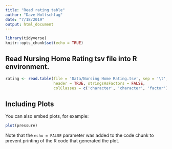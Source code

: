 ```yaml
---
title: "Read rating table"
author: "Dave Holtschlag"
date: "7/18/2019"
output: html_document
---
```


```r
library(tidyverse)
knitr::opts_chunk$set(echo = TRUE)
```

## Read Nursing Home Rating tsv file into R environment.


```r

rating <- read.table(file = 'Data/Nursing Home Rating.tsv', sep = '\t', 
                     header = TRUE, stringsAsFactors = FALSE,
                     colClasses = c('character', 'character', 'factor'))

```

## Including Plots

You can also embed plots, for example:

```r
plot(pressure)
```

Note that the `echo = FALSE` parameter was added to the code chunk to prevent printing of the R code that generated the plot.
